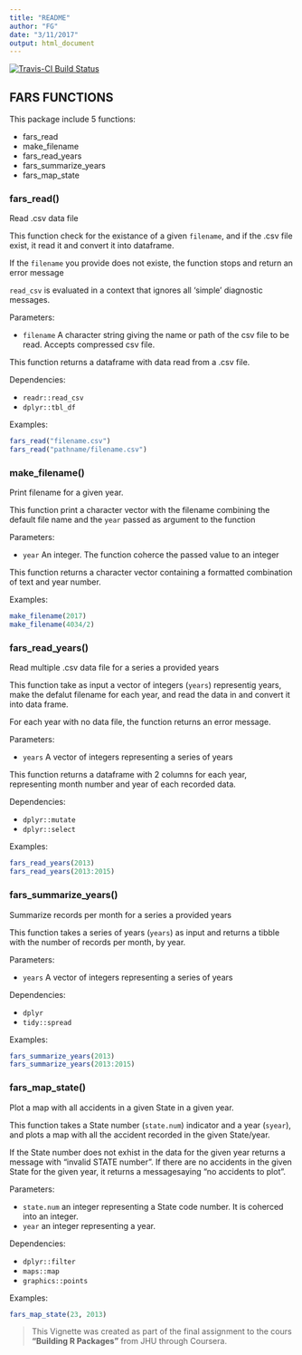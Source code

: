 ```yaml
---
title: "README"
author: "FG"
date: "3/11/2017"
output: html_document
---
```


[![Travis-CI Build Status](https://travis-ci.org/frenkg/courserafarsfg1.svg?branch=master)](https://travis-ci.org/frenkg/courserafarsfg1)

## FARS FUNCTIONS

This package include 5 functions:

* fars_read
* make_filename
* fars_read_years
* fars_summarize_years
* fars_map_state



### fars_read()

Read .csv data file

This function check for the existance of a given `filename`, and if the .csv file exist,
it read it and convert it into dataframe.

If the `filename` you provide does not existe, the function stops and return an error message

`read_csv` is evaluated in a context that ignores all ‘simple’ diagnostic messages.

Parameters:

 * `filename` A character string giving the name or path of the csv file to be read. Accepts compressed csv file.


This function returns a dataframe with data read from a .csv file.

Dependencies:

* `readr::read_csv`
* `dplyr::tbl_df`

Examples:
``` r
fars_read("filename.csv")
fars_read("pathname/filename.csv")
```


### make_filename()

Print filename for a given year.

This function print a character vector with the filename combining the default file name and the `year` passed as argument to the function

Parameters: 

* `year` An integer. The function coherce the passed value to an integer


This function returns a character vector containing a formatted combination of text and year number.

Examples:
``` r
make_filename(2017)
make_filename(4034/2)
```


### fars_read_years()

Read multiple .csv data file for a series a provided years

This function take as input a vector of integers (`years`) representig years, make the
defalut filename for each year, and read the data in and convert it into data frame.

For each year with no data file, the function returns an error message.

Parameters:

* `years` A vector of integers representing a series of years

This function returns a dataframe with 2 columns for each year, representing
month number and year of each recorded data.

Dependencies:

* `dplyr::mutate`
* `dplyr::select`

Examples:
``` r
fars_read_years(2013)
fars_read_years(2013:2015)
```


### fars_summarize_years()

Summarize records per month for a series a provided years

This function takes a series of years (`years`) as input and returns a tibble with
the number of records per month, by year.

Parameters:

* `years` A vector of integers representing a series of years

Dependencies:

* `dplyr`
* `tidy::spread`

Examples:
``` r
fars_summarize_years(2013)
fars_summarize_years(2013:2015)
```



### fars_map_state()

Plot a map with all accidents in a given State in a given year.

This function takes a State number (`state.num`) indicator and a year (`syear`), and plots a map with all the accident recorded in the given State/year.

If the State number does not exhist in the data for the given year returns a message with "invalid STATE number".
If there are no accidents in the given State for the given year, it returns a messagesaying "no accidents to plot".

Parameters:

* `state.num` an integer representing a State code number. It is coherced into an integer.
* `year` an integer representing a year.


Dependencies:

* `dplyr::filter`
* `maps::map`
* `graphics::points`

Examples:
``` r
fars_map_state(23, 2013)
```




> This Vignette was created as part of the final assignment to the cours **"Building R Packages"** from JHU through Coursera.



